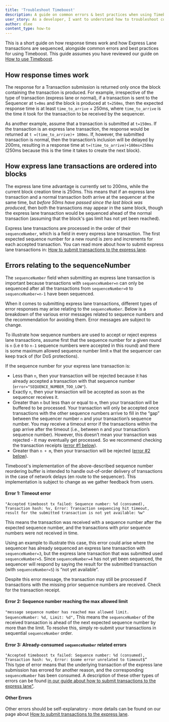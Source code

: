 ```yaml
---
title: 'Troubleshoot Timeboost'
description: A guide on common errors & best practices when using Timeboost
user_story: As a developer, I want to understand how to troubleshoot common issues when using Timeboost
author: dlee
content_type: how-to
---
```


This is a short guide on how response times work and how <a data-quicklook-from="express-lane">Express Lane</a> transactions are sequenced, alongside common errors and best practices for using <a data-quicklook-from="timeboost">Timeboost</a>. This guide assumes you have reviewed our guide on [How to use Timeboost](../run-arbitrum-node/how-to-use-timeboost.mdx).

## How response times work

The response for a <a data-quicklook-from="transaction">Transaction</a> submission is returned only once the block containing the transaction is produced. For example, irrespective of the type of transaction (express lane or normal), if a transaction is sent to the <a data-quicklook-from="sequencer">Sequencer</a> at `t=0ms` and the block is produced at `t=250ms`, then the expected response time is at least `time_to_arrive` + 250ms, where `time_to_arrive` is the time it took for the transaction to be received by the sequencer.

As another example, assume that a transaction is submitted at `t=150ms`. If the transaction is an express lane transaction, the response would be returned at `t =(time_to_arrive)+ 100ms`. If, however, the submitted transaction is normal, then the transaction’s inclusion will be delayed by 200ms, resulting in a response time at `t=(time_to_arrive)+100ms+250ms` (250ms because this is the time it takes to create the next block).

## How express lane transactions are ordered into blocks

The express lane time advantage is currently set to 200ms, while the current block creation time is 250ms. This means that if an express lane transaction and a normal transaction both arrive at the sequencer at the same time, but _before 50ms have passed since the last block was produced_, then both the transactions may appear in the same block, though the express lane transaction would be sequenced ahead of the normal transaction (assuming that the block's gas limit has not yet been reached).

Express lane transactions are processed in the order of their `sequenceNumber`, which is a field in every express lane transaction. The first expected sequence number for a new round is zero and increments for each accepted transaction. You can read more about how to submit express lane transactions in: [How to submit transactions to the express lane](../run-arbitrum-node/how-to-use-timeboost.mdx#how-to-submit-transactions-to-the-express-lane).

## Errors relating to the sequenceNumber

The `sequenceNumber` field when submitting an express lane transaction is important because transactions with `sequenceNumber=n` can only be sequenced after all the transactions from `sequenceNumber=0` to `sequenceNumber=n-1` have been sequenced.

When it comes to submitting express lane transactions, different types of error responses may arise relating to the `sequenceNumber`. Below is a breakdown of the various error messages related to sequence numbers and the recommendation for avoiding them. Error messages are subject to change.

To illustrate how sequence numbers are used to accept or reject express lane transactions, assume first that the sequence number for a given round is `n` (i.e `0` to `n-1` sequence numbers were accepted in this round) and there is some maximum allowed sequence number limit `m` that the sequencer can keep track of (for DoS protections).

If the sequence number for your express lane transaction is:

- Less than `n`, then your transaction will be rejected because it has already accepted a transaction with that sequence number (`error="SEQUENCE_NUMBER_TOO_LOW"`).
- Exactly `n`, then your transaction will be accepted as soon as the sequencer receives it.
- Greater than `n` but less than or equal to `m`, then your transaction will be buffered to be processed. Your transaction will only be accepted once transactions with the other sequence numbers arrive to fill in the “gap” between the sequencer number `n` and your transaction’s sequence number. You may receive a timeout error if the transactions within the gap arrive after the timeout (i.e., between n and your transaction’s sequence number). However, this doesn’t mean your transaction was rejected - it may eventually get processed. So we recommend checking the transaction receipts ([error #1 below](../run-arbitrum-node/troubleshoot-timeboost.mdx#error-1)).
- Greater than `n + m`, then your transaction will be rejected ([error #2 below](../run-arbitrum-node/troubleshoot-timeboost.mdx#error-2)).

Timeboost's implementation of the above-described sequence number reordering buffer is intended to handle out-of-order delivery of transactions in the case of network delays (en route to the sequencer). This implementation is subject to change as we gather feedback from users.

#### Error 1: Timeout error

`"Accepted timeboost tx failed: Sequence number: %d (consumed), Transaction hash: %v, Error: Transaction sequencing hit timeout, result for the submitted transaction is not yet available: %w"`

This means the transaction was received with a sequence number after the expected sequence number, and the transactions with prior sequence numbers were not received in time.

Using an example to illustrate this case, this error could arise where the sequencer has already sequenced an express lane transaction with `sequenceNumber=3`, but the express lane transaction that was submitted used `sequenceNumber=5`. Since `sequenceNumber=4` has not yet been sequenced, the sequencer will respond by saying the result for the submitted transaction (with `sequenceNumber=5`) is “not yet available”.

Despite this error message, the transaction may still be processed if transactions with the missing prior sequence numbers are received. Check for the transaction receipt.

#### Error 2: Sequence number reaching the max allowed limit

`"message sequence number has reached max allowed limit. SequenceNumber: %d, Limit: %d",`
This means the `sequenceNumber` of the received transaction is ahead of the next expected sequence number by more than the limit. To resolve this, simply re-submit your transactions in sequential `sequenceNumber` order.

#### Error 3: Already-consumed `sequenceNumber` related errors

`"Accepted timeboost tx failed: Sequence number: %d (consumed), Transaction hash: %v, Error: $some error unrelated to timeout$”`  
This type of error means that the underlying transaction of the express lane submission has errored for another reason, and the corresponding `sequenceNumber` has been consumed. A description of these other types of errors can be found [in our guide about how to submit transactions to the express lane"](../run-arbitrum-node/how-to-use-timeboost.mdx#how-to-submit-transactions-to-the-express-lane).

#### Other Errors

Other errors should be self-explanatory - more details can be found on our page about [How to submit transactions to the express lane](../run-arbitrum-node/how-to-use-timeboost.mdx#how-to-submit-transactions-to-the-express-lane).
